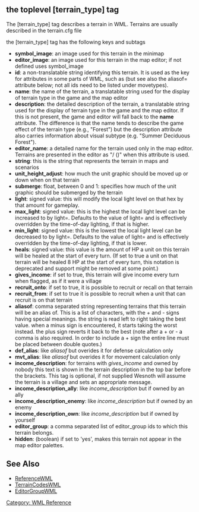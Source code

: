 {{WML Tags}}
== the toplevel [terrain_type] tag ==

The [terrain_type] tag describes a terrain in WML.
Terrains are usually described in the terrain.cfg file

the [terrain_type] tag has the following keys and subtags
* '''symbol_image''': an image used for this terrain in the minimap
* '''editor_image''': an image used for this terrain in the map editor; if not defined uses symbol_image
* '''id''': a non-translatable string identifying this terrain. It is used as the key for attributes in some parts of WML, such as {{tag|UnitsWML|movetype}} (but see also the aliasof= attribute below; not all ids need to be listed under movetypes).
* '''name''': the name of the terrain, a translatable string used for the display of terrain type in the game and the map editor
* '''description''': the detailed description of the terrain, a translatable string used for the display of terrain type in the game and the map editor.  If this is not present, the game and editor will fall back to the '''name''' attribute.  The difference is that the name tends to describe the game effect of the terrain type (e.g., "Forest") but the description attribute also carries information about visual subtype (e.g. "Summer Deciduous Forest").
* '''editor_name''': a detailed name for the terrain used only in the map editor. Terrains are presented in the editor as "''<editor_name>''/''<name>'' (''<aliases>'')" when this attribute is used.
* '''string''': this is the string that represents the terrain in maps and scenarios
* '''unit_height_adjust''': how much the unit graphic should be moved up or down when on that terrain
* '''submerge''': float, between 0 and 1: specifies how much of the unit graphic should be submerged by the terrain
* '''light''': signed value: this will modify the local light level on that hex by that amount for gameplay.
* '''max_light''': {{DevFeature1.11}} signed value: this is the highest the local light level can be increased to by light=. Defaults to the value of light= and is effectively overridden by the time-of-day lighting, if that is higher.
* '''min_light''': {{DevFeature1.11}} signed value: this is the lowest the local light level can be decreased to by light=. Defaults to the value of light= and is effectively overridden by the time-of-day lighting, if that is lower.
* '''heals''': signed value: this value is the amount of HP a unit on this terrain will be healed at the start of every turn. (If set to true a unit on that terrain will be healed 8 HP at the start of every turn, this notation is deprecated and support might be removed at some point.)
* '''gives_income''': if set to true, this terrain will give income every turn when flagged, as if it were a village
* '''recruit_onto''': if set to true, it is possible to recruit or recall on that terrain
* '''recruit_from''': if set to true it is possible to recruit when a unit that can recruit is on that terrain
* '''aliasof''': comma separated string representing terrains that this terrain will be an alias of. This is a list of characters, with the + and - signs having special meanings. the string is read left to right taking the best value. when a minus sign is encountered, it starts taking the worst instead. the plus sign reverts it back to the best (note after a + or - a comma is also required. In order to include a + sign the entire line must be placed between double quotes.)
* '''def_alias''': like ''aliasof'' but overides it for defense calculation only
* '''mvt_alias''': like ''aliasof'' but overides it for movement calculation only
* '''income_description''': for terrains with ''gives_income'' and owned by nobody this text is shown in the terrain description in the top bar before the brackets. This tag is optional, if not supplied Wesnoth will assume the terrain is a village and sets an appropriate message.
* '''income_description_ally''': like ''income_description'' but if owned by an ally
* '''income_description_enemy''': like ''income_description'' but if owned by an enemy
* '''income_description_own''': like ''income_description'' but if owned by yourself
* '''editor_group''': a comma separated list of editor_group ids to which this terrain belongs.
* '''hidden''': (boolean) if set to 'yes', makes this terrain not appear in the map editor palettes.

== See Also ==

* [[ReferenceWML]]
* [[TerrainCodesWML]]
* [[EditorGroupWML]]


[[Category: WML Reference]]

